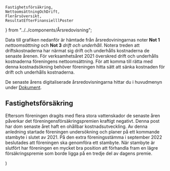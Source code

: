     Fastighetsförsäkring,
    NettoomsättningOchDrift,
    Flerårsöversikt,
    ResultatEfterFinansielllPoster
} from "../../components/Årsredovisning";

Data till grafiken nedanför är hämtade från årsredoviningarnas noter __Not 1__ _nettoomsättning_ och __Not 3__ _drift och underhåll_.
Notera treden att driftskostnaderna har närmat sig drift och underhålls kostnaderna de senaste årenen. För verksamhetsåret 2021 överskred drift och underhålls kostnaderna föreningens nettoomsättning.
För att komma till rätta med denna kostnadsökning behöver föreningen hitta sätt att sänka kostnaden för drift och underhålls kostnaderna.

De senaste årens digitaliserade årsredovisningarna hittar du i huvudmenyn under [Dokument](/dokuments).

## Fastighetsförsäkring

Eftersom föreningen dragits med flera stora vattenskador de senaste åren påverkar det föreningensförsäkringspremien kraftigt negativt.
Denna post har dom senaste året haft en ohållbar kostnadsutveckling.
Av denna anledning startade föreningen undersökning och planer på ett kommande stambyte i slutet av 2021.
På den extra föreningsstämma i september 2022 beslutades att föreningen ska genomföra ett stambyte.
När stambyte är slutfört har föreningen en mycket bra position att förhandla fram en lägre försäkringspremie som borde ligga på en tredje del av dagens premie.


  <MDXProvider>
      <Body>
          <Centered2
              introducing="Årsredovisningsanalys"
              title="Nettoomsättning och drift">
            <main {...props} />
          </Centered2>
            <Fastighetsförsäkring />
          <div className="mt-4" />
            <NettoomsättningOchDrift />
          <div className="mt-4" />
          <ResultatEfterFinansielllPoster />
          <div className="mt-4" />
          <Flerårsöversikt />
      </Body>
  </MDXProvider>
)